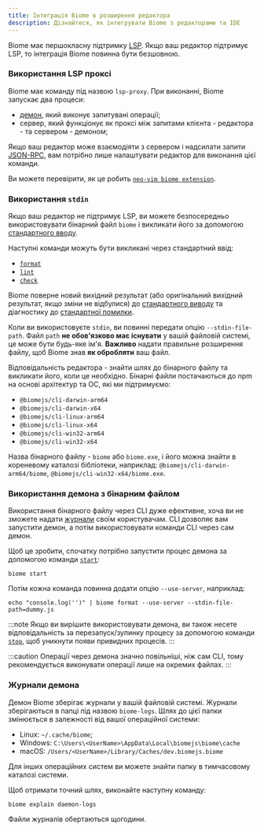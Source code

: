```yaml
---
title: Інтеграція Biome в розширення редактора
description: Дізнайтеся, як інтегрувати Biome з редакторами та IDE
---
```


Biome має першокласну підтримку [LSP](https://microsoft.github.io/language-server-protocol/). Якщо ваш редактор підтримує LSP, то інтеграція Biome повинна бути безшовною.

### Використання LSP проксі

Biome має команду під назвою `lsp-proxy`. При виконанні, Biome запускає два процеси:
- [демон](/internals/architecture#daemon), який виконує запитувані операції;
- сервер, який функціонує як проксі між запитами клієнта - редактора - та сервером - демоном;

Якщо ваш редактор може взаємодіяти з сервером і надсилати запити [JSON-RPC](https://www.jsonrpc.org/), вам потрібно лише налаштувати редактор для виконання цієї команди.

Ви можете перевірити, як це робить [`neo-vim biome extension`](https://github.com/neovim/nvim-lspconfig/blob/master/lua/lspconfig/configs/biome.lua).

### Використання `stdin`

Якщо ваш редактор не підтримує LSP, ви можете безпосередньо використовувати бінарний файл `biome` і викликати його за допомогою [стандартного вводу](https://en.wikipedia.org/wiki/Standard_streams#Standard_input_(stdin)).

Наступні команди можуть бути викликані через стандартний ввід:
- [`format`](/reference/cli/#biome-format)
- [`lint`](/reference/cli/#biome-lint)
- [`check`](/reference/cli/#biome-check)

Biome поверне новий вихідний результат (або оригінальний вихідний результат, якщо зміни не відбулися) до [стандартного виводу](https://en.wikipedia.org/wiki/Standard_streams#Standard_output_(stdout)) та діагностику до [стандартної помилки](https://en.wikipedia.org/wiki/Standard_streams#Standard_error_(stderr)).

Коли ви використовуєте `stdin`, ви повинні передати опцію `--stdin-file-path`. Файл `path` **не обов'язково має існувати** у вашій файловій системі, це може бути будь-яке ім'я. **Важливо** надати правильне розширення файлу, щоб Biome знав **як обробляти** ваш файл.

Відповідальність редактора - знайти шлях до бінарного файлу та викликати його, коли це необхідно. Бінарні файли постачаються до npm на основі архітектур та ОС, які ми підтримуємо:

- `@biomejs/cli-darwin-arm64`
- `@biomejs/cli-darwin-x64`
- `@biomejs/cli-linux-arm64`
- `@biomejs/cli-linux-x64`
- `@biomejs/cli-win32-arm64`
- `@biomejs/cli-win32-x64`

Назва бінарного файлу - `biome` або `biome.exe`, і його можна знайти в кореневому каталозі бібліотеки, наприклад: `@biomejs/cli-darwin-arm64/biome`, `@biomejs/cli-win32-x64/biome.exe`.

### Використання демона з бінарним файлом

Використання бінарного файлу через CLI дуже ефективне, хоча ви не зможете надати [журнали](#daemon-logs) своїм користувачам. CLI дозволяє вам запустити демон, а потім використовувати команди CLI через сам демон.

Щоб це зробити, спочатку потрібно запустити процес демона за допомогою команди [`start`](/reference/cli#biome-start):

```shell
biome start
```
Потім кожна команда повинна додати опцію `--use-server`, наприклад:

```shell
echo "console.log('')" | biome format --use-server --stdin-file-path=dummy.js
```

:::note
Якщо ви вирішите використовувати демона, ви також несете відповідальність за перезапуск/зупинку процесу за допомогою команди [`stop`](/reference/cli#biome-stop), щоб уникнути появи привидних процесів.
:::

:::caution
Операції через демона значно повільніші, ніж сам CLI, тому рекомендується виконувати операції лише на окремих файлах.
:::

### Журнали демона

Демон Biome зберігає журнали у вашій файловій системі. Журнали зберігаються в папці під назвою `biome-logs`. Шлях до цієї папки змінюється в залежності від вашої операційної системи:
-  Linux: `~/.cache/biome`;
-  Windows: `C:\Users\<UserName>\AppData\Local\biomejs\biome\cache`
-  macOS: `/Users/<UserName>/Library/Caches/dev.biomejs.biome`

Для інших операційних систем ви можете знайти папку в тимчасовому каталозі системи.

Щоб отримати точний шлях, виконайте наступну команду:
```shell
biome explain daemon-logs
```

Файли журналів обертаються щогодини.
